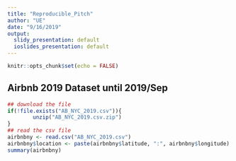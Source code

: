 ```yaml
---
title: "Reproducible_Pitch"
author: "UE"
date: "9/16/2019"
output:
  slidy_presentation: default
  ioslides_presentation: default
---
```


```r
knitr::opts_chunk$set(echo = FALSE)
```

## Airbnb 2019 Dataset until 2019/Sep
```r
## download the file
if(!file.exists("AB_NYC_2019.csv")){
        unzip("AB_NYC_2019.csv.zip")
}
## read the csv file
airbnbny <- read.csv("AB_NYC_2019.csv")
airbnbny$location <- paste(airbnbny$latitude, ":", airbnbny$longitude)
summary(airbnbny)
```